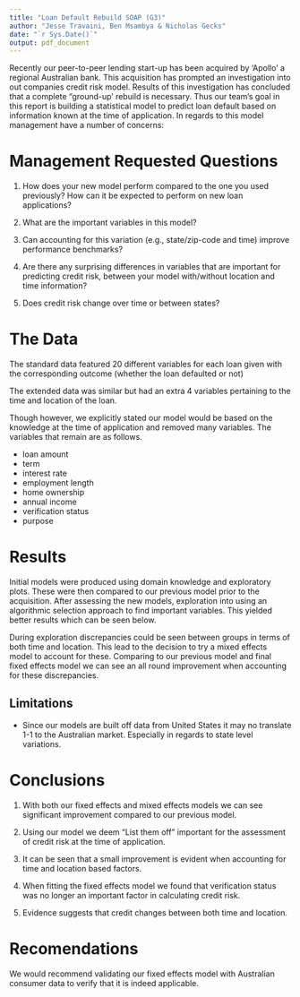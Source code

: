 ```yaml
---
title: "Loan Default Rebuild SOAP (G3)"
author: "Jesse Travaini, Ben Msambya & Nicholas Gecks"
date: "`r Sys.Date()`"
output: pdf_document
---
```


Recently our peer-to-peer lending start-up has been acquired by 'Apollo' a regional Australian bank. This acquisition has prompted an investigation into out companies credit risk model. Results of this investigation has concluded that a complete "ground-up' rebuild is necessary. Thus our team's goal in this report is building a statistical model to predict loan default based on information known at the time of application. In regards to this model management have a number of concerns:

# Management Requested Questions

1. How does your new model perform compared to the one you used previously? How can it be expected
to perform on new loan applications?

2. What are the important variables in this model? 

3. Can accounting for this variation (e.g., state/zip-code and time) improve performance benchmarks?

4. Are there any surprising differences in variables that are important for predicting credit risk, between
your model with/without location and time information?

5. Does credit risk change over time or between states?

# The Data
The standard data featured 20 different variables for each loan given with the corresponding outcome (whether the loan defaulted or not)

The extended data was similar but had an extra 4 variables pertaining to the time and location of the loan.

Though however, we explicitly stated our model would be based on the knowledge at the time of application and removed many variables. The variables that remain are as follows.

- loan amount
- term
- interest rate
- employment length
- home ownership
- annual income
- verification status 
- purpose


# Results 

Initial models were produced using domain knowledge and exploratory plots. These were then compared to our previous model prior to the acquisition. After assessing the new models, exploration into using an algorithmic selection approach to find important variables. This yielded better results which can be seen below.

During exploration discrepancies could be seen between groups in terms of both time and location. This lead to the decision to try a mixed effects model to account for these. Comparing to our previous model and final fixed effects model we can see an all round improvement when accounting for these discrepancies. 



## Limitations 
- Since our models are built off data from United States it may no translate 1-1 to the Australian market. Especially in regards to state level variations.

# Conclusions 

1. With both our fixed effects and mixed effects models we can see significant improvement compared to our previous model.

2. Using our model we deem "List them off" important for the assessment of credit risk at the time of application.

3. It can be seen that a small improvement is evident when accounting for time and location based factors.

4. When fitting the fixed effects model we found that verification status was no longer an important factor in calculating credit risk.

5. Evidence suggests that credit changes between both time and location.

# Recomendations
We would recommend validating our fixed effects model with Australian consumer data to verify that it is indeed applicable.


 